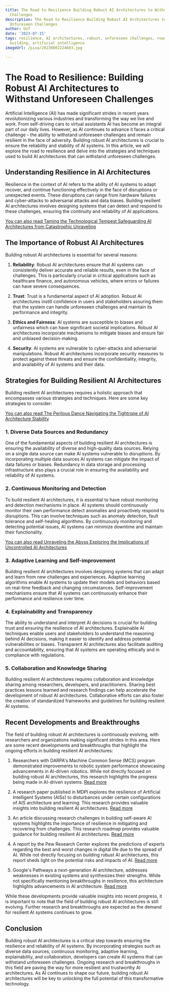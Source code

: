 ```yaml
---
title: The Road to Resilience Building Robust AI Architectures to Withstand Unforeseen
  Challenges
description: The Road to Resilience Building Robust AI Architectures to Withstand
  Unforeseen Challenges
author: Usf
date: '2023-07-15'
tags: resilience, AI architectures, robust, unforeseen challenges, road to resilience,
  building, artificial intelligence
imageUrl: /pixa/20230802224603.jpg

---
```

# The Road to Resilience: Building Robust  AI  Architectures to  Withstand Unforeseen Challenges

Artificial Intelligence (AI)  has made significant strides in recent  years revolutionizing various industries and  transforming the way we  live and work. From self-driving cars  to virtual assistants AI has become  an integral part of  our daily lives. However, as AI continues to advance it faces  a critical  challenge - the ability to withstand unforeseen  challenges and remain resilient in the face of adversity. Building robust AI  architectures is  crucial to ensure the reliability and stability of  AI systems. In this article,  we will explore the  road to resilience and delve into  the strategies and techniques  used to build AI architectures that can withstand unforeseen challenges.

## Understanding Resilience in AI Architectures

Resilience in the context of AI refers to the ability of AI systems to adapt recover, and continue  functioning effectively in  the face of disruptions or unexpected events. These disruptions  can range from hardware failures  and cyber-attacks to adversarial attacks and data biases. Building resilient AI architectures involves designing  systems that can detect and respond to these challenges, ensuring the continuity and  reliability of AI applications.

[You can also read  Taming the Technological Tempest Safeguarding AI Architectures from Catastrophic Unraveling](Taming%20the%20Technological%20Tempest%20Safeguarding%20AI%20Architectures%20from%20Catastrophic%20Unraveling)


## The Importance of Robust AI Architectures

Building robust AI architectures is essential  for several reasons:

1. **Reliability**: Robust AI architectures ensure that AI systems can consistently deliver accurate and reliable results, even in the face of challenges. This is particularly  crucial in critical applications such as healthcare  finance, and autonomous vehicles, where errors or failures can have severe consequences.

2. **Trust**: Trust is a fundamental aspect of AI adoption. Robust AI  architectures instill confidence in users and stakeholders  assuring them that the system can handle unforeseen challenges and maintain its performance and integrity.

3. **Ethics and Fairness**: AI systems are susceptible to biases and unfairness which can have significant societal implications. Robust AI architectures incorporate mechanisms to mitigate biases and ensure fair and unbiased decision-making.

4. **Security**: AI systems are vulnerable to cyber-attacks and adversarial manipulations. Robust AI architectures incorporate security measures  to protect against these threats and  ensure the confidentiality, integrity, and availability of AI systems  and their data.

## Strategies  for Building Resilient AI Architectures

Building resilient AI architectures requires a holistic approach that encompasses various strategies  and techniques. Here are some key strategies to consider:

[You can also read The Perilous Dance Navigating the Tightrope of AI Architecture Stability](The%20Perilous%20Dance%20Navigating%20the%20Tightrope%20of%20AI%20Architecture%20Stability)


### 1. **Diverse Data Sources and Redundancy**

One of the  fundamental aspects of building resilient AI architectures is ensuring the availability of diverse and  high-quality data sources. Relying  on a single data source can make AI systems vulnerable to disruptions. By incorporating multiple data sources AI systems can mitigate the impact of data  failures or biases. Redundancy in data storage and processing infrastructure also plays a crucial role in ensuring the availability and reliability of AI systems.

### 2. **Continuous Monitoring and Detection**

To build resilient AI  architectures, it is essential  to have robust monitoring and  detection mechanisms in place. AI systems  should continuously monitor  their own performance detect anomalies and proactively respond to disruptions. This can involve techniques  such as anomaly detection, fault tolerance and self-healing algorithms. By continuously  monitoring and detecting potential issues, AI systems can minimize downtime  and maintain their functionality.

[You can  also read Unraveling the Abyss Exploring the  Implications of  Uncontrolled AI  Architectures](Unraveling%20the%20Abyss%20Exploring%20the%20Implications%20of%20Uncontrolled%20AI%20Architectures)


### 3. **Adaptive Learning  and Self-improvement**

Building resilient AI architectures involves designing systems that can adapt and learn from new challenges  and experiences. Adaptive learning algorithms enable AI systems to update their models and behaviors based on real-time feedback and changing circumstances. Self-improvement mechanisms ensure that AI systems can continuously enhance their performance  and resilience over time.

### 4. **Explainability and Transparency**

The ability to understand and  interpret AI decisions is crucial  for building trust and ensuring the resilience of AI architectures. Explainable AI techniques enable users and stakeholders to understand the reasoning behind AI  decisions,  making it easier to identify and address  potential vulnerabilities or biases. Transparent AI architectures also facilitate auditing and accountability, ensuring that  AI systems are operating ethically and in compliance  with regulations.

###  5. **Collaboration and Knowledge Sharing**

Building resilient  AI architectures  requires collaboration and knowledge sharing among researchers, developers, and practitioners.  Sharing  best practices lessons learned and  research findings can help accelerate  the development of robust AI  architectures.  Collaborative efforts can also foster  the creation of standardized frameworks and guidelines for building resilient AI  systems.

## Recent Developments and Breakthroughs

The field  of building robust AI architectures is continuously evolving, with researchers and organizations  making significant strides in this area. Here are some recent developments and breakthroughs that highlight the  ongoing efforts in building resilient AI architectures:

1. Researchers with DARPA's Machine Common Sense  (MCS) program demonstrated improvements to robotic system performance showcasing advancements in  AI-driven robotics. While not directly focused on building robust AI architectures, this research highlights the progress being made in AI-driven systems. [Read more](https://www.darpa.mil/news-events/2022-22-06)

2. A research paper published in MDPI explores the  resilience of Artificial Intelligent Systems (AISs) to  disturbances under certain configurations of AIS architecture and learning. This research provides  valuable insights  into  building resilient AI architectures. [Read more](https://www.mdpi.com/1999-4893/16/3/165)

3. An article discussing research challenges in building self-aware AI systems  highlights the importance of resilience in mitigating and recovering from challenges. This research roadmap provides valuable guidance for building  resilient AI architectures. [Read more](https://cra.org/ccc/ai-roadmap-self-aware-learning/)

4. A report by the Pew  Research Center explores the predictions  of experts regarding the  best and worst changes in digital life due to the spread of AI. While not directly focusing on building robust AI architectures, this report sheds light on  the potential risks and impacts of AI. [Read more](https://www.pewresearch.org/internet/wp-content/uploads/sites/9/2023/06/PI_2023.06.21_Best-Worst-Digital-Life_2035_FINAL.pdf)

5. Google's Pathways a next-generation AI architecture, addresses weaknesses in existing systems and synthesizes their strengths. While not specifically mentioning breakthroughs in resilience, this architecture highlights advancements in AI architecture.  [Read more](https://blog.google/technology/ai/introducing-pathways-next-generation-ai-architecture/)

While these developments provide valuable  insights into recent progress,  it is important to note that the field  of building  robust AI  architectures is still evolving. Further research and breakthroughs are expected as the demand for resilient AI systems continues  to grow.

## Conclusion

Building robust AI architectures is a critical step towards ensuring the resilience and reliability of  AI systems. By incorporating strategies such  as diverse data sources, continuous monitoring, adaptive learning, explainability, and collaboration, developers can create AI systems that can  withstand unforeseen challenges. Ongoing research and breakthroughs in this  field are paving the way for more resilient  and trustworthy AI architectures.  As AI continues to shape  our future, building robust AI architectures will  be key  to unlocking the full  potential of this transformative technology.